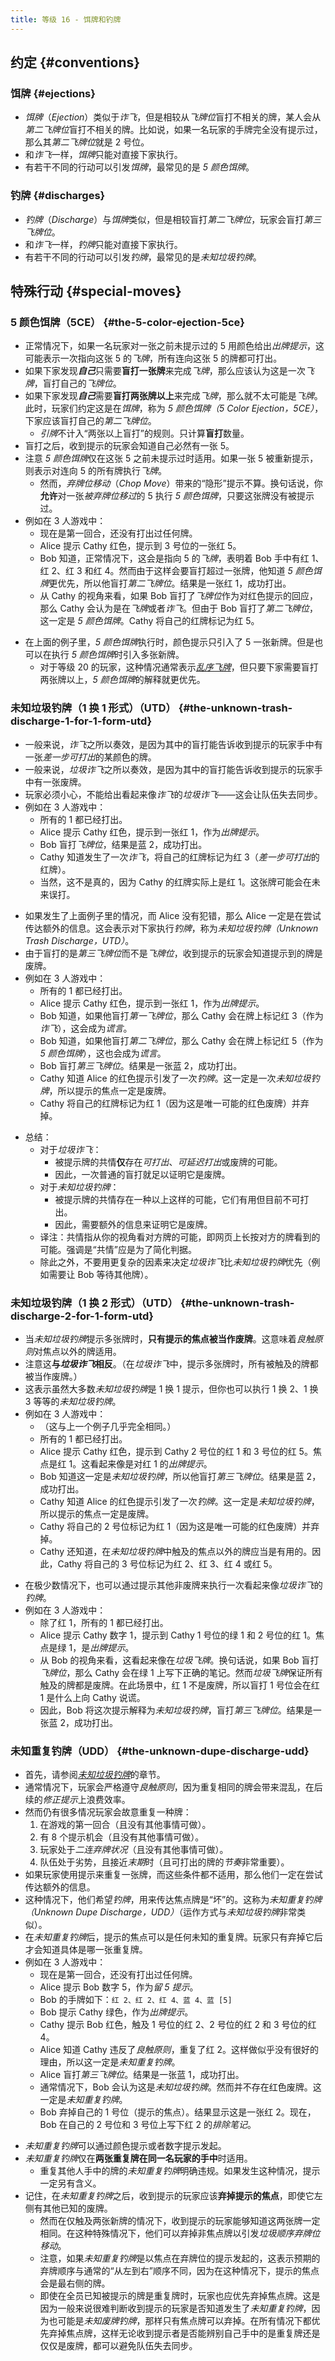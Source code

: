 ```yaml
---
title: 等级 16 - 饵牌和钓牌
---
```



## 约定 \{#conventions\}

### 饵牌 \{#ejections\}

- _饵牌_（_Ejection_）类似于*诈飞*，但是相较从*飞牌位*盲打不相关的牌，某人会从*第二飞牌位*盲打不相关的牌。比如说，如果一名玩家的手牌完全没有提示过，那么其*第二飞牌位*就是 2 号位。
- 和*诈飞*一样，*饵牌*只能对直接下家执行。
- 有若干不同的行动可以引发*饵牌*，最常见的是 _5 颜色饵牌_。

### 钓牌 \{#discharges\}

- _钓牌_（_Discharge_）与*饵牌*类似，但是相较盲打*第二飞牌位*，玩家会盲打*第三飞牌位*。
- 和*诈飞*一样，*钓牌*只能对直接下家执行。
- 有若干不同的行动可以引发*钓牌*，最常见的是*未知垃圾钓牌*。

## 特殊行动 \{#special-moves\}

### 5 颜色饵牌（5CE） \{#the-5-color-ejection-5ce\}

- 正常情况下，如果一名玩家对一张之前未提示过的 5 用颜色给出*出牌提示*，这可能表示一次指向这张 5 的*飞牌*，所有连向这张 5 的牌都可打出。
- 如果下家发现<Em>**自己**</Em>只需要**盲打一张牌**来完成*飞牌*，那么应该认为这是一次*飞牌*，盲打自己的*飞牌位*。
- 如果下家发现<Em>**自己**</Em>需要**盲打两张牌以上**来完成*飞牌*，那么就不太可能是*飞牌*。此时，玩家们约定这是在*饵牌*，称为 _5 颜色饵牌（5 Color Ejection，5CE）_，下家应该盲打自己的*第二飞牌位*。
  - *引牌*不计入“两张以上盲打”的规则。只计算**盲打**数量。
- 盲打之后，收到提示的玩家会知道自己必然有一张 5。
- 注意 *5 颜色饵牌*仅在这张 5 之前未提示过时适用。如果一张 5 被重新提示，则表示对连向 5 的所有牌执行*飞牌*。
  - 然而，_弃牌位移动_（_Chop Move_）带来的“隐形”提示不算。换句话说，你**允许**对一张*被弃牌位移过*的 5 执行 _5 颜色饵牌_，只要这张牌没有被提示过。
- 例如在 3 人游戏中：
  - 现在是第一回合，还没有打出过任何牌。
  - Alice 提示 Cathy 红色，提示到 3 号位的一张红 5。
  - Bob 知道，正常情况下，这会是指向 5 的*飞牌*，表明着 Bob 手中有红 1、红 2、红 3 和红 4。然而由于这样会要盲打超过一张牌，他知道 *5 颜色饵牌*更优先，所以他盲打*第二飞牌位*。结果是一张红 1，成功打出。
  - 从 Cathy 的视角来看，如果 Bob 盲打了*飞牌位*作为对红色提示的回应，那么 Cathy 会认为是在*飞牌*或者*诈飞*。但由于 Bob 盲打了*第二飞牌位*，这一定是 _5 颜色饵牌_。Cathy 将自己的红牌标记为红 5。

<FiveColorEjection />

- 在上面的例子里，*5 颜色饵牌*执行时，颜色提示只引入了 5 一张新牌。但是也可以在执行 *5 颜色饵牌*时引入多张新牌。
  - 对于等级 20 的玩家，这种情况通常表示[_乱序飞牌_](level-20.mdx#the-out-of-order-finesse)，但只要下家需要盲打两张牌以上，*5 颜色饵牌*的解释就更优先。

### 未知垃圾钓牌（1 换 1 形式）（UTD） \{#the-unknown-trash-discharge-1-for-1-form-utd\}

- 一般来说，*诈飞*之所以奏效，是因为其中的盲打能告诉收到提示的玩家手中有一张*差一步可打出*的某颜色的牌。
- 一般来说，*垃圾诈飞*之所以奏效，是因为其中的盲打能告诉收到提示的玩家手中有一张废牌。
- 玩家必须小心，不能给出看起来像*诈飞*的*垃圾诈飞*——这会让队伍失去同步。
- 例如在 3 人游戏中：
  - 所有的 1 都已经打出。
  - Alice 提示 Cathy 红色，提示到一张红 1，作为*出牌提示*。
  - Bob 盲打*飞牌位*，结果是蓝 2，成功打出。
  - Cathy 知道发生了一次*诈飞*，将自己的红牌标记为红 3（*差一步可打出*的红牌）。
  - 当然，这不是真的，因为 Cathy 的红牌实际上是红 1。这张牌可能会在未来误打。

<IllegalTrashBluff />

- 如果发生了上面例子里的情况，而 Alice 没有犯错，那么 Alice 一定是在尝试传达额外的信息。这会表示对下家执行*钓牌*，称为*未知垃圾钓牌（Unknown Trash Discharge，UTD）*。
- 由于盲打的是*第三飞牌位*而不是*飞牌位*，收到提示的玩家会知道提示到的牌是废牌。
- 例如在 3 人游戏中：
  - 所有的 1 都已经打出。
  - Alice 提示 Cathy 红色，提示到一张红 1，作为*出牌提示*。
  - Bob 知道，如果他盲打*第一飞牌位*，那么 Cathy 会在牌上标记红 3（作为*诈飞*），这会成为*谎言*。
  - Bob 知道，如果他盲打*第二飞牌位*，那么 Cathy 会在牌上标记红 5（作为 _5 颜色饵牌_），这也会成为*谎言*。
  - Bob 盲打*第三飞牌位*。结果是一张蓝 2，成功打出。
  - Cathy 知道 Alice 的红色提示引发了一次*钓牌*。这一定是一次*未知垃圾钓牌*，所以提示的焦点一定是废牌。
  - Cathy 将自己的红牌标记为红 1（因为这是唯一可能的红色废牌）并弃掉。

<UnknownTrashDischarge />

- 总结：
  - 对于*垃圾诈飞*：
    - 被提示牌的共情**仅**存在*可打出*、*可延迟打出*或废牌的可能。
    - 因此，一次普通的盲打就足以证明它是废牌。
  - 对于*未知垃圾钓牌*：
    - 被提示牌的共情存在一种以上这样的可能，它们有用但目前不可打出。
    - 因此，需要额外的信息来证明它是废牌。
  - 译注：共情指从你的视角看对方牌的可能，即网页上长按对方的牌看到的可能。强调是“共情”应是为了简化判据。
  - 除此之外，不要用更复杂的因素来决定*垃圾诈飞*比*未知垃圾钓牌*优先（例如需要让 Bob 等待其他牌）。

### 未知垃圾钓牌（1 换 2 形式）（UTD） \{#the-unknown-trash-discharge-2-for-1-form-utd\}

- 当*未知垃圾钓牌*提示多张牌时，**只有提示的焦点被当作废牌**。这意味着*良触原则*对焦点以外的牌适用。
- 注意这**与*垃圾诈飞*相反**。（在*垃圾诈飞*中，提示多张牌时，所有被触及的牌都被当作废牌。）
- 这表示虽然大多数*未知垃圾钓牌*是 1 换 1 提示，但你也可以执行 1 换 2、1 换 3 等等的*未知垃圾钓牌*。
- 例如在 3 人游戏中：
  - （这与上一个例子几乎完全相同。）
  - 所有的 1 都已经打出。
  - Alice 提示 Cathy 红色，提示到 Cathy 2 号位的红 1 和 3 号位的红 5。焦点是红 1。这看起来像是对红 1 的*出牌提示*。
  - Bob 知道这一定是*未知垃圾钓牌*，所以他盲打*第三飞牌位*。结果是蓝 2，成功打出。
  - Cathy 知道 Alice 的红色提示引发了一次*钓牌*。这一定是*未知垃圾钓牌*，所以提示的焦点一定是废牌。
  - Cathy 将自己的 2 号位标记为红 1（因为这是唯一可能的红色废牌）并弃掉。
  - Cathy 还知道，在*未知垃圾钓牌*中触及的焦点以外的牌应当是有用的。因此，Cathy 将自己的 3 号位标记为红 2、红 3、红 4 或红 5。

<UnknownTrashDischargeTwoForOne />

- 在极少数情况下，也可以通过提示其他非废牌来执行一次看起来像*垃圾诈飞*的*钓牌*。
- 例如在 3 人游戏中：
  - 除了红 1，所有的 1 都已经打出。
  - Alice 提示 Cathy 数字 1，提示到 Cathy 1 号位的绿 1 和 2 号位的红 1。焦点是绿 1，是*出牌提示*。
  - 从 Bob 的视角来看，这看起来像在*垃圾飞牌*。换句话说，如果 Bob 盲打*飞牌位*，那么 Cathy 会在绿 1 上写下正确的笔记。然而*垃圾飞牌*保证所有触及的牌都是废牌。在此场景中，红 1 不是废牌，所以盲打 1 号位会在红 1 是什么上向 Cathy 说谎。
  - 因此，Bob 将这次提示解释为*未知垃圾钓牌*，盲打*第三飞牌位*。结果是一张蓝 2，成功打出。

<UnknownTrashDischargeTwoForOne2 />

### 未知重复钓牌（UDD） \{#the-unknown-dupe-discharge-udd\}

- 首先，请参阅[_未知垃圾钓牌_](#the-unknown-trash-discharge-1-for-1-form-utd)的章节。
- 通常情况下，玩家会严格遵守*良触原则*，因为重复相同的牌会带来混乱，在后续的*修正提示*上浪费效率。
- 然而仍有很多情况玩家会故意重复一种牌：
  1. 在游戏的第一回合（且没有其他事情可做）。
  2. 有 8 个提示机会（且没有其他事情可做）。
  3. 玩家处于*二连弃牌状况*（且没有其他事情可做）。
  4. 队伍处于劣势，且接近*末期*时（且可打出的牌的*节奏*非常重要）。
- 如果玩家使用提示来重复一张牌，而这些条件都不适用，那么他们一定在尝试传达额外的信息。
- 这种情况下，他们希望*钓牌*，用来传达焦点牌是“坏”的。这称为*未知重复钓牌（Unknown Dupe Discharge，UDD）*（运作方式与*未知垃圾钓牌*非常类似）。
- 在*未知重复钓牌*后，提示的焦点可以是任何未知的重复牌。玩家只有弃掉它后才会知道具体是哪一张重复牌。
- 例如在 3 人游戏中：
  - 现在是第一回合，还没有打出过任何牌。
  - Alice 提示 Bob 数字 5，作为*留 5 提示*。
  - Bob 的手牌如下：`红 2、红 2、红 4、蓝 4、蓝 [5]`
  - Bob 提示 Cathy 绿色，作为*出牌提示*。
  - Cathy 提示 Bob 红色，触及 1 号位的红 2、2 号位的红 2 和 3 号位的红 4。
  - Alice 知道 Cathy 违反了*良触原则*，重复了红 2。这样做似乎没有很好的理由，所以这一定是*未知重复钓牌*。
  - Alice 盲打*第三飞牌位*。结果是一张蓝 1，成功打出。
  - 通常情况下，Bob 会认为这是*未知垃圾钓牌*。然而并不存在红色废牌。这一定是*未知重复钓牌*。
  - Bob 弃掉自己的 1 号位（提示的焦点）。结果显示这是一张红 2。现在，Bob 在自己的 2 号位和 3 号位上写下红 2 的*排除笔记*。

<UnknownDupeDischarge />

- *未知重复钓牌*可以通过颜色提示或者数字提示发起。
- *未知重复钓牌*仅在**两张重复牌在同一名玩家的手中**时适用。
  - 重复其他人手中的牌的*未知重复钓牌*明确违规。如果发生这种情况，提示一定另有含义。
- 记住，在*未知重复钓牌*之后，收到提示的玩家应该**弃掉提示的焦点**，即使它左侧有其他已知的废牌。
  - 然而在仅触及两张新牌的情况下，收到提示的玩家能够知道这两张牌一定相同。在这种特殊情况下，他们可以弃掉非焦点牌以引发*垃圾顺序弃牌位移动*。
  - 注意，如果*未知重复钓牌*是以焦点在弃牌位的提示发起的，这表示预期的弃牌顺序与通常的“从左到右”顺序不同，因为在这种情况下，提示的焦点会是最右侧的牌。
  - 即使在全员已知被提示的牌是重复牌时，玩家也应优先弃掉焦点牌。这是因为一般来说很难判断收到提示的玩家是否知道发生了*未知重复钓牌*，因为也可能是*未知废牌钓牌*，那样只有焦点牌可以弃掉。在所有情况下都优先弃掉焦点牌，这样无论收到提示者是否能辨别自己手中的是重复牌还是仅仅是废牌，都可以避免队伍失去同步。
